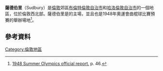{{infobox UK place|
|country           = 英格蘭
|map_type          = Greater London
|region           = 倫敦
|population         =
|official_name        = Sudbury
|os_grid_reference      = TQ165852
|static_image_name      = Walled Garden, Barham Park - geograph.org.uk - 216342.jpg
|static_image_caption   = Walled Garden, Barham Park 
|latitude          = 51.5537
|longitude          = -0.3199
|london_borough       = Brent
|london_borough1       = Harrow
|post_town          = WEMBLEY
|post_town1         = HARROW
|postcode_area        = HA
|postcode_area1       = HA
|postcode_district      = HA0
|postcode_district1     = HA1
|dial_code          = 020
|constituency_westminster  = [[北布倫特_(英國國會選區)|北布倫特]]
}}
'''薩德伯里'''（Sudbury）是[[倫敦|倫敦]]郊區[[布倫特倫敦自治市|布倫特倫敦自治市]]和[[哈洛倫敦自治市|哈洛倫敦自治市]]的一個地區，位於倫敦西北部。薩德伯里是{{link-en|溫布利足球俱樂部|Wembley F.C.}}的主場，並且也是1948年奧運會曲棍球比賽預賽的舉辦場地<ref>[http://www.la84foundation.org/6oic/OfficialReports/1948/OR1948.pdf 1948 Summer Olympics official report.] {{Wayback|url=http://www.la84foundation.org/6oic/OfficialReports/1948/OR1948.pdf |date=20100506013820 }} p. 46.</ref>。
==參考資料==
{{reflist}}
{{Commons category|Sudbury, London}}

[[Category:倫敦地區|Category:倫敦地區]]